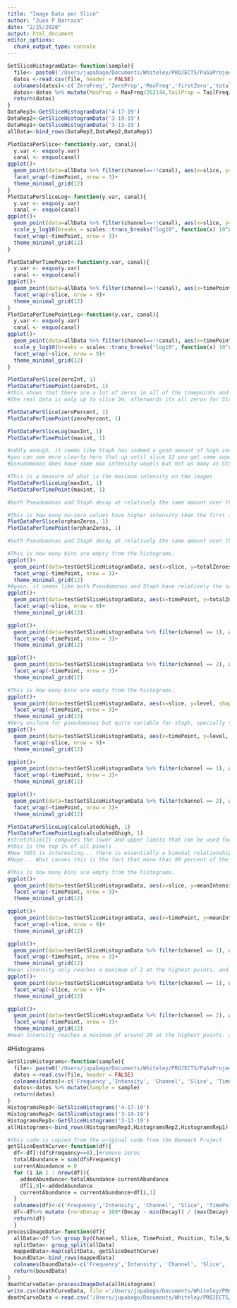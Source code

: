 ```yaml
---
title: "Image Data per Slice"
author: "Juan P Barraza"
date: "2/25/2020"
output: html_document
editor_options: 
  chunk_output_type: console
---
```


```r
GetSliceHistogramData<-function(sample){
  file<- paste0('/Users/jupabago/Documents/Whiteley/PROJECTS/PaSaProject/Spatial paper Data/Microscopy Data/singleImageData/RawImgData_',sample,'.csv')
  datos <-read.csv(file, header = FALSE)
  colnames(datos)<-c('ZeroFreq','ZeroProp','MaxFreq','firstZero','totalZeroes','Otsu','TopPercentile','TailBins', 'TailFreq','OptimalG','MeanIntensity','SDIntensity','Channel','Slice','TimePoint','Position','Tile')
  datos<-datos %>% mutate(MaxProp = MaxFreq/262144,TailProp = TailFreq/262144, Sample = sample)
  return(datos)
}
DataRep3<-GetSliceHistogramData('4-17-19')
DataRep2<-GetSliceHistogramData('3-19-19')
DataRep1<-GetSliceHistogramData('3-13-19')
allData<-bind_rows(DataRep3,DataRep2,DataRep1)

PlotDataPerSlice<-function(y.var, canal){
  y.var <- enquo(y.var)
  canal <- enquo(canal)
ggplot()+
  geom_point(data=allData %>% filter(channel==!!canal), aes(x=slice, y=!!y.var, shape = factor(tile), color = factor(Sample)), size=2)+
  facet_wrap(~timePoint, nrow = 3)+
  theme_minimal_grid(12)
}
PlotDataPerSliceLog<-function(y.var, canal){
  y.var <- enquo(y.var)
  canal <- enquo(canal)
ggplot()+
  geom_point(data=allData %>% filter(channel==!!canal), aes(x=slice, y=!!y.var, shape = factor(tile), color = factor(Sample)), size=2)+
  scale_y_log10(breaks = scales::trans_breaks("log10", function(x) 10^x), labels = scales::trans_format("log10", scales::math_format(10^.x)))+
  facet_wrap(~timePoint, nrow = 3)+
  theme_minimal_grid(12)
}

PlotDataPerTimePoint<-function(y.var, canal){
  y.var <- enquo(y.var)
  canal <- enquo(canal)
ggplot()+
  geom_point(data=allData %>% filter(channel==!!canal), aes(x=timePoint, y=!!y.var, shape = factor(tile), color = factor(Sample)), size=2)+
  facet_wrap(~slice, nrow = 9)+
  theme_minimal_grid(12)
}
PlotDataPerTimePointLog<-function(y.var, canal){
  y.var <- enquo(y.var)
  canal <- enquo(canal)
ggplot()+
  geom_point(data=allData %>% filter(channel==!!canal), aes(x=timePoint, y=!!y.var, shape = factor(tile), color = factor(Sample)), size=2)+
  scale_y_log10(breaks = scales::trans_breaks("log10", function(x) 10^x), labels = scales::trans_format("log10", scales::math_format(10^.x)))+
  facet_wrap(~slice, nrow = 9)+
  theme_minimal_grid(12)
}
```

```r
PlotDataPerSlice(zeroInt, 1)
PlotDataPerTimePoint(zeroInt, 1)
#this shows that there are a lot of zeros in all of the timepoints and they cahnge more dramatically with slice than with timepoints
#the real data is only up to slice 34, afterwards its all zeros for Staph, and there is a somewhat decent variation with the tiles
```
```r
PlotDataPerSlice(zeroPercent, 1)
PlotDataPerTimePoint(zeroPercent, 1)
```
```r
PlotDataPerSliceLog(maxInt, 1)
PlotDataPerTimePoint(maxint, 1)

#oddly enough, it seems like Staph has indeed a good amount of high intensity voxels compared to pseudomonas, all in the early slices
#you can see more clearly here that up until slice 12 you get some super high intensity voxels
#pseudomonas does have some max intensity voxels but not as many as Staph, and also up until slice 10 ish

```

```r
#This is a measure of what is the maximum intensity on the images
PlotDataPerSliceLog(maxInt, 1)
PlotDataPerTimePoint(maxint, 1)

#both Pseudomonas and Staph decay at relatively the same amount over the z-slice

```

```r
#This is how many no-zero values have higher intensity than the first zero frequency intensity
PlotDataPerSlice(orphanZeros, 1)
PlotDataPerTimePoint(orphanZeros, 1)

#both Pseudomonas and Staph decay at relatively the same amount over the z-slice
```

```r
#This is how many bins are empty from the histograms.
ggplot()+
  geom_point(data=testGetSliceHistogramData, aes(x=slice, y=totalZeroes, shape = factor(tile), color = factor(channel)), size=2)+
  facet_wrap(~timePoint, nrow = 3)+
  theme_minimal_grid(12)
#Again, it seems like both Pseudomonas and Staph have relatively the same amount over the z-slice, with staph approaching it a bit faster
ggplot()+
  geom_point(data=testGetSliceHistogramData, aes(x=timePoint, y=totalZeroes, shape = factor(tile), color = factor(channel)), size=2)+
  facet_wrap(~slice, nrow = 9)+
  theme_minimal_grid(12)

ggplot()+
  geom_point(data=testGetSliceHistogramData %>% filter(channel == 1), aes(x=slice, y=totalZeroes, shape = factor(tile), color = factor(channel)), size=2)+
  facet_wrap(~timePoint, nrow = 3)+
  theme_minimal_grid(12)

ggplot()+
  geom_point(data=testGetSliceHistogramData %>% filter(channel == 2), aes(x=slice, y=totalZeroes, shape = factor(tile), color = factor(channel)), size=2)+
  facet_wrap(~timePoint, nrow = 3)+
  theme_minimal_grid(12)
```
```r
#This is how many bins are empty from the histograms.
ggplot()+
  geom_point(data=testGetSliceHistogramData, aes(x=slice, y=level, shape = factor(tile), color = factor(channel)), size=2)+
  facet_wrap(~timePoint, nrow = 3)+
  theme_minimal_grid(12)
#Very uniform for pseudomonas but quite variable for staph, specially since there are a lot of inter-tile variation
ggplot()+
  geom_point(data=testGetSliceHistogramData, aes(x=timePoint, y=level, shape = factor(tile), color = factor(channel)), size=2)+
  facet_wrap(~slice, nrow = 9)+
  theme_minimal_grid(12)

ggplot()+
  geom_point(data=testGetSliceHistogramData %>% filter(channel == 1), aes(x=slice, y=level, shape = factor(tile), color = factor(channel)), size=2)+
  facet_wrap(~timePoint, nrow = 3)+
  theme_minimal_grid(12)

ggplot()+
  geom_point(data=testGetSliceHistogramData %>% filter(channel == 2), aes(x=slice, y=level, shape = factor(tile), color = factor(channel)), size=2)+
  facet_wrap(~timePoint, nrow = 3)+
  theme_minimal_grid(12)
```

```r
PlotDataPerSliceLog(calculatedGhigh, 1)
PlotDataPerTimePointLog(calculatedGhigh, 1)
#stretchlim(I) computes the lower and upper limits that can be used for contrast stretching grayscale or RGB image I. The limits are returned in lowhigh. By default, the limits specify the bottom 1% and the top 1% of all pixel values.
#this is the top 1% of all pixels 
#Now THIS is interesting... there is essentially a bimodal relationship at the later slices.
#Nope... What causes this is the fact that more than 99 percent of the pixels are at an intensity of zero

```

```r
#This is how many bins are empty from the histograms.
ggplot()+
  geom_point(data=testGetSliceHistogramData, aes(x=slice, y=meanIntensity, shape = factor(tile), color = factor(channel)), size=2)+
  facet_wrap(~timePoint, nrow = 3)+
  theme_minimal_grid(12)

ggplot()+
  geom_point(data=testGetSliceHistogramData, aes(x=timePoint, y=meanIntensity, shape = factor(tile), color = factor(channel)), size=2)+
  facet_wrap(~slice, nrow = 9)+
  theme_minimal_grid(12)

ggplot()+
  geom_point(data=testGetSliceHistogramData %>% filter(channel == 1), aes(x=slice, y=meanIntensity, shape = factor(tile), color = factor(channel)), size=2)+
  facet_wrap(~timePoint, nrow = 3)+
  theme_minimal_grid(12)
#mean intensity only reaches a maximum of 2 at the highest points. and it decays with slice number
ggplot()+
  geom_point(data=testGetSliceHistogramData %>% filter(channel == 1), aes(x=timePoint, y=meanIntensity, shape = factor(tile), color = factor(channel)), size=2)+
  facet_wrap(~slice, nrow = 9)+
  theme_minimal_grid(12)

ggplot()+
  geom_point(data=testGetSliceHistogramData %>% filter(channel == 2), aes(x=slice, y=meanIntensity, shape = factor(tile), color = factor(channel)), size=2)+
  facet_wrap(~timePoint, nrow = 3)+
  theme_minimal_grid(12)
#mean intensity reaches a maximum of around 20 at the highest points. and it decays with slice number
```
#Histograms
```r
GetSliceHistograms<-function(sample){
  file<- paste0('/Users/jupabago/Documents/Whiteley/PROJECTS/PaSaProject/Spatial paper Data/Microscopy Data/singleImageData/Histograms_',sample,'.csv')
  datos <-read.csv(file, header = FALSE)
  colnames(datos)<-c('Frequency','Intensity', 'Channel', 'Slice', 'TimePoint', 'Position', 'Tile')
  datos<-datos %>% mutate(Sample = sample)
  return(datos)
}
HistogramsRep3<-GetSliceHistograms('4-17-19')
HistogramsRep2<-GetSliceHistograms('3-19-19')
HistogramsRep1<-GetSliceHistograms('3-13-19')
allHistograms<-bind_rows(HistogramsRep3,HistogramsRep2,HistogramsRep1)
```

```r
#this code is copied from the original code from the Denmark Project
getSliceDeathCurve<-function(df){
  df<-df[!(df$Frequency==0),]#remove zeros
  totalAbundance = sum(df$Frequency)
  currentAbundance = 0
  for (i in 1 : nrow(df)){
    addedAbundance<-totalAbundance-currentAbundance
    df[i,9]<-addedAbundance
    currentAbundance = currentAbundance+df[i,1]
  }
  colnames(df)<-c('Frequency','Intensity', 'Channel', 'Slice', 'TimePoint', 'Position', 'Tile', 'Sample','Decay')
  df<-df%>% mutate (normDecay = 100*(Decay - min(Decay)) / (max(Decay) - min(Decay)))
  return(df)
  }
processImageData<-function(df){
  allData<-df %>% group_by(Channel, Slice, TimePoint, Position, Tile,Sample)
  splitData<- group_split(allData)
  mappedData<-map(splitData, getSliceDeathCurve)
  boundData<-bind_rows(mappedData)
  colnames(boundData)<-c('Frequency','Intensity', 'Channel', 'Slice', 'TimePoint', 'Position', 'Tile', 'Sample','Decay', 'normDecay')
  return(boundData)
}
deathCurveData<-processImageData(allHistograms)
write.csv(deathCurveData, file ='/Users/jupabago/Documents/Whiteley/PROJECTS/PaSaProject/Spatial paper Data/Microscopy Data/singleImageData/deathCurves.csv')
deathCurveData <-read.csv('/Users/jupabago/Documents/Whiteley/PROJECTS/PaSaProject/Spatial paper Data/Microscopy Data/singleImageData/deathCurves.csv', header = FALSE)
```
